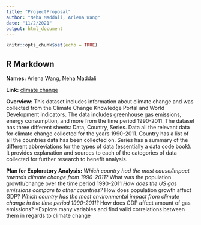 ```yaml
---
title: "ProjectProposal"
author: "Neha Maddali, Arlena Wang"
date: "11/2/2021"
output: html_document
---
```


```r
knitr::opts_chunk$set(echo = TRUE)
```

## R Markdown

**Names:** Arlena Wang, Neha Maddali

**Link:** [climate change](https://datacatalog.worldbank.org/search/dataset/0040205)

**Overview:**
This dataset includes information about climate change and was collected from the Climate Change Knowledge Portal and World Development indicators.  The data includes greenhouse gas emissions, energy consumption, and more from the time period 1990-2011. The dataset has three different sheets: Data, Country, Series. Data all the relevant data for climate change collected for the years 1990-2011. Country has a list of all the countries data has been collected on. Series has a summary of the different abbreviations for the types of data (essentially a data code book). It provides explanation and sources to each of the categories of data collected for further research to benefit analysis.

**Plan for Exploratory Analysis:**
*Which country had the most cause/impact towards climate change from 1990-2011?
*What was the population growth/change over the time period 1990-2011
*How does the US gas emissions compare to other countries?
*How does population growth affect GDP?
*Which country has the most environmental impact from climate change in the time period 1990-2011?
*How does GDP affect amount of gas emissions?
*Explore many variables and find valid correlations between them in regards to climate change